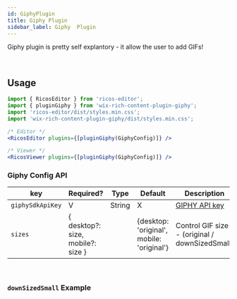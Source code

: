 ```yaml
---
id: GiphyPlugin
title: Giphy Plugin
sidebar_label: Giphy  Plugin
---
```



Giphy plugin is pretty self explantory - it allow the user to add GIFs!

<div className="card">
  <RicosEditor
    content={content('Add A GIF to get the party started!')}
    isMobile={isMobile}
    placeholder={'Type here!'}
    plugins={[pluginGiphy({ giphySdkApiKey: 'HXSsAGVNzjeUjhKfhhD9noF8sIbpYDsV' })]}
  />
</div>
<br />

## Usage

```jsx
import { RicosEditor } from 'ricos-editor';
import { pluginGiphy } from 'wix-rich-content-plugin-giphy';
import 'ricos-editor/dist/styles.min.css';
import 'wix-rich-content-plugin-giphy/dist/styles.min.css';

/* Editor */
<RicosEditor plugins={[pluginGiphy(GiphyConfig)]} />

/* Viewer */
<RicosViewer plugins={[pluginGiphy(GiphyConfig)]} />
```

### Giphy Config API

| key              | Required?                         | Type   | Default                                   | Description                                                                                                   |
| ---------------- | --------------------------------- | ------ | ----------------------------------------- | ------------------------------------------------------------------------------------------------------------- |
| `giphySdkApiKey` | V                                 | String | X                                         | <a href="https://support.giphy.com/hc/en-us/articles/360020283431-Request-A-GIPHY-API-Key"> GIPHY API key</a> |
| `sizes`          | { desktop?: size, mobile?: size } |        | {desktop: 'original', mobile: 'original'} | Control GIF size - (original / downSizedSmall)                                                                |

<br />

### `downSizedSmall` Example

<div className="card">
  <RicosEditor
    content={content('This is the down-sized playground, enjoy')}
    placeholder={'Type here!'}
    isMobile={isMobile}
    plugins={[
      pluginGiphy({
        giphySdkApiKey: 'HXSsAGVNzjeUjhKfhhD9noF8sIbpYDsV',
        sizes: { desktop: 'downSizedSmall' },
      }),
    ]}
  />
</div>
